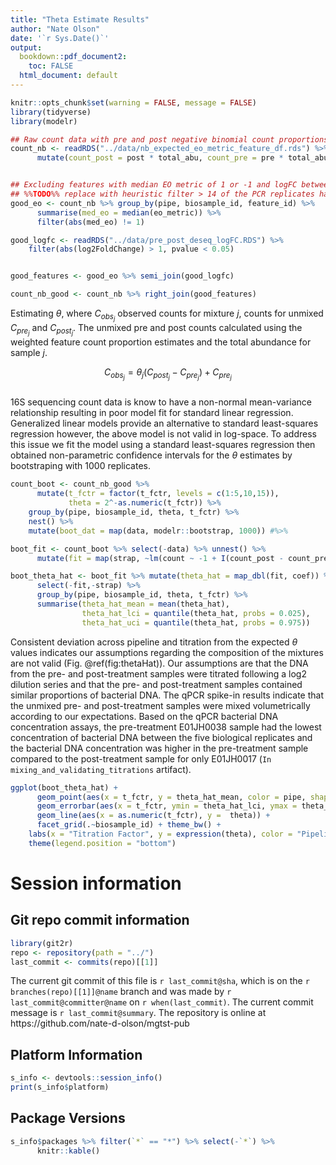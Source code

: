 ```yaml
---
title: "Theta Estimate Results"
author: "Nate Olson"
date: '`r Sys.Date()`'
output:
  bookdown::pdf_document2: 
    toc: FALSE
  html_document: default
---
```






```r
knitr::opts_chunk$set(warning = FALSE, message = FALSE) 
library(tidyverse)
library(modelr)
```

```r
## Raw count data with pre and post negative binomial count proportions
count_nb <- readRDS("../data/nb_expected_eo_metric_feature_df.rds") %>% 
      mutate(count_post = post * total_abu, count_pre = pre * total_abu)


## Excluding features with median EO metric of 1 or -1 and logFC between pre and post < 1
## %%TODO%% replace with heuristic filter > 14 of the PCR replicates have observed counts, and only features with observed counts for unmixed samples.  
good_eo <- count_nb %>% group_by(pipe, biosample_id, feature_id) %>% 
      summarise(med_eo = median(eo_metric)) %>% 
      filter(abs(med_eo) != 1)

good_logfc <- readRDS("../data/pre_post_deseq_logFC.RDS") %>% 
    filter(abs(log2FoldChange) > 1, pvalue < 0.05) 


good_features <- good_eo %>% semi_join(good_logfc)

count_nb_good <- count_nb %>% right_join(good_features)
```

Estimating $\theta$, where $C_{obs_j}$ observed counts for mixture $j$, counts for unmixed $C_{pre_j}$ and $C_{post_j}$. 
The unmixed pre and post counts calculated using the weighted feature count proportion estimates and the total abundance for sample $j$.  

$$C_{obs_j} = \theta_j (C_{post_j} - C_{pre_j}) + C_{pre_j}$$  
16S sequencing count data is know to have a non-normal mean-variance relationship resulting in poor model fit for standard linear regression. 
Generalized linear models provide an alternative to standard least-squares regression however, the above model is not valid in log-space. 
To address this issue we fit the model using a standard least-squares regression then obtained non-parametric confidence intervals for the $\theta$ estimates by bootstraping with 1000 replicates.

```r
count_boot <- count_nb_good %>% 
      mutate(t_fctr = factor(t_fctr, levels = c(1:5,10,15)),
             theta = 2^-as.numeric(t_fctr)) %>% 
    group_by(pipe, biosample_id, theta, t_fctr) %>% 
    nest() %>% 
    mutate(boot_dat = map(data, modelr::bootstrap, 1000)) #%>% 

boot_fit <- count_boot %>% select(-data) %>% unnest() %>% 
      mutate(fit = map(strap, ~lm(count ~ -1 + I(count_post - count_pre), offset = count_pre, data = .)))

boot_theta_hat <- boot_fit %>% mutate(theta_hat = map_dbl(fit, coef)) %>% 
      select(-fit,-strap) %>% 
      group_by(pipe, biosample_id, theta, t_fctr) %>% 
      summarise(theta_hat_mean = mean(theta_hat),
                theta_hat_lci = quantile(theta_hat, probs = 0.025),
                theta_hat_uci = quantile(theta_hat, probs = 0.975))
```


Consistent deviation across pipeline and titration from the expected $\theta$ values indicates our assumptions regarding the composition of the mixtures are not valid (Fig. \@ref(fig:thetaHat)). 
Our assumptions are that the DNA from the pre- and post-treatment samples were titrated following a log2 dilution series and that the pre- and post-treatment samples contained similar proportions of bacterial DNA. 
The qPCR spike-in results indicate that the unmixed pre- and post-treatment samples were mixed volumetrically according to our expectations. 
Based on the qPCR bacterial DNA concentration assays, the pre-treatment E01JH0038 sample had the lowest concentration of bacterial DNA between the five biological replicates and the bacterial DNA concentration was higher in the pre-treatment sample compared to the post-treatment sample for only E01JH0017 (`In mixing_and_validating_titrations` artifact).

```r
ggplot(boot_theta_hat) + 
      geom_point(aes(x = t_fctr, y = theta_hat_mean, color = pipe, shape = pipe)) + 
      geom_errorbar(aes(x = t_fctr, ymin = theta_hat_lci, ymax = theta_hat_uci, color = pipe), width = 0.2) + 
      geom_line(aes(x = as.numeric(t_fctr), y =  theta)) + 
      facet_grid(.~biosample_id) + theme_bw() +
    labs(x = "Titration Factor", y = expression(theta), color = "Pipeline", shape = "Pipeline") + 
    theme(legend.position = "bottom")
```

# Session information 

## Git repo commit information
```r
library(git2r)
repo <- repository(path = "../")
last_commit <- commits(repo)[[1]]
```

The current git commit of this file is `r last_commit@sha`, which is on the `r branches(repo)[[1]]@name` branch and was made by `r last_commit@committer@name` on `r when(last_commit)`. The current commit message is `r last_commit@summary`. The repository is online at https://github.com/nate-d-olson/mgtst-pub  


## Platform Information
```r
s_info <- devtools::session_info()
print(s_info$platform)
```


## Package Versions
```r
s_info$packages %>% filter(`*` == "*") %>% select(-`*`) %>% 
      knitr::kable()
```
